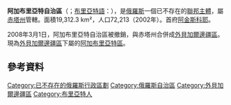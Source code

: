 {{Infobox Former Subdivision
|native_name = {{nobold|{{lang|ru|Аги́нский-Буря́тский автоно́мный о́круг}}}}<br>{{nobold|{{lang|bua|Агын Буряадай автономито тойрог}}}}
|conventional_long_name = 阿加布里亞特自治區
|common_name = 阿金
|subdivision = [[俄罗斯自治区|自治区]]
|nation ={{RUS}}
|year_start = 1977年
|date_start = 10月7日
|event1_start = 成立
|date1_event =  
|year1_start = 
|year_end = 2008年
|event_end = 与[[赤塔州|赤塔州]]合并
|date_end = 3月1日
|p1 = 
|flag_p1 = 
|s1 = 外貝加爾邊疆區
|flag_s1 = Flag of Zabaykalsky Krai.svg
|s2 = 
|flag_s2 = 
|image_flag = Flag of Agin-Buryatia.svg
|image_coat = AgaBuryatDistrictCoatofArms.gif
|image_map = Russia - Agin-Buryat Autonomous Okrug (2008-01).svg
|image_map_caption =
|capital = [[阿金斯科耶|阿金斯科耶]]
|common_languages       = 
|stat_year1             = 
|stat_area1             = 
|stat_pop1              = 
|today = {{RUS}}
}}
'''阿加布里亞特自治區'''（{{lang-ru|Аги́нский-Буря́тский автоно́мный о́круг}}；[[布里亞特語|布里亞特語]]：{{lang|bua|Агын Буряадай автономито тойрог}}），是[[俄羅斯|俄羅斯]]一個已不存在的[[俄羅斯聯邦主體|聯邦主體]]，屬[[赤塔州|赤塔州]]管轄。面積19,312.3 km²，人口72,213（2002年）。首府[[阿金斯科耶|阿金斯科耶]]。

2008年3月1日，阿加布里亞特自治區被撤銷，與赤塔州合併成[[外貝加爾邊疆區|外貝加爾邊疆區]]。現為[[外貝加爾邊疆區|外貝加爾邊疆區]]下屬的[[阿加布里亞特區|阿加布里亞特區]]。

==參考資料==
{{Reflist}}
{{俄羅斯聯邦主體合併}}
[[Category:已不存在的俄羅斯行政區劃|Category:已不存在的俄羅斯行政區劃]]
[[Category:俄羅斯自治區|Category:俄羅斯自治區]]
[[Category:外貝加爾邊疆區|Category:外貝加爾邊疆區]]
[[Category:布里亞特人|Category:布里亞特人]]